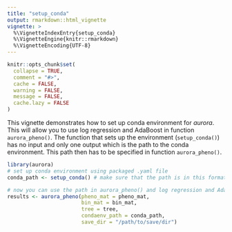 ```yaml
---
title: "setup_conda"
output: rmarkdown::html_vignette
vignette: >
  %\VignetteIndexEntry{setup_conda}
  %\VignetteEngine{knitr::rmarkdown}
  %\VignetteEncoding{UTF-8}
---
```


```r
knitr::opts_chunk$set(
  collapse = TRUE,
  comment = "#>",
  cache = FALSE,
  warning = FALSE,
  message = FALSE,
  cache.lazy = FALSE
)
```
This vignette demonstrates how to set up conda environment for *aurora*. This will allow you to use log regression and AdaBoost in function `aurora_pheno()`. The function that sets up the environment (`setup_conda()`) has no input and only one output which is the path to the conda environment. This path then has to be specified in function `aurora_pheno()`.
```r
library(aurora)
# set up conda environment using packaged .yaml file
conda_path <- setup_conda() # make sure that the path is in this format: /path/to/dir

# now you can use the path in aurora_pheno() and log regression and AdaBoost will be run
results <- aurora_pheno(pheno_mat = pheno_mat,
                        bin_mat = bin_mat,
                        tree = tree,
                        condaenv_path = conda_path,
                        save_dir = "/path/to/save/dir")

```
